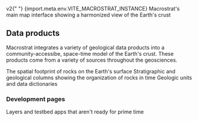 
<PageHeader title="Macrostrat">
  <span className="subtitle">
    <span className="secondary">v2</span>{" "}
    <span className="tertiary">{import.meta.env.VITE_MACROSTRAT_INSTANCE}</span>
  </span>
</PageHeader>

<LinkCard href="/map" title="Map interface">
  Macrostrat's main map interface showing a harmonized view of the Earth's crust
</LinkCard>

## Data products

Macrostrat integrates a variety of geological data products into a community-accessibe, space-time model of the Earth's crust.
These products come from a variety of sources throughout the geosciences.

<LinkCard href="/maps" title="Maps">
  The spatial footprint of rocks on the Earth's surface
</LinkCard>

<LinkCard href="/columns" title="Columns">
  Stratigraphic and geological columns showing the organization of rocks in time
</LinkCard>

<LinkCard href="/lex" title="Geologic lexicon">
  Geologic units and data dictionaries
</LinkCard>

### Development pages

<LinkCard href="/dev" title="Developer apps">
  Layers and testbed apps that aren't ready for prime time
</LinkCard>
